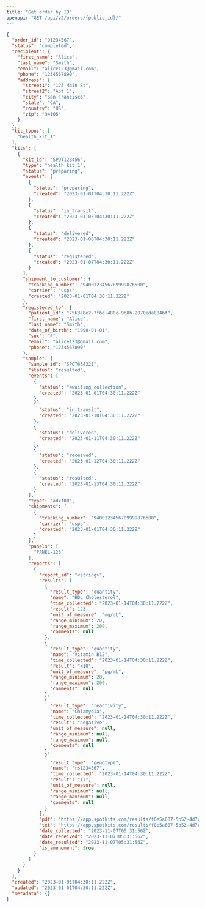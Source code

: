 ```yaml
---
title: "Get order by ID"
openapi: "GET /api/v2/orders/{public_id}/"
---
```


<ResponseExample>

  ```json Response
  {
    "order_id": "O1234567",
    "status": "completed",
    "recipient": {
      "first_name": "Alice",
      "last_name": "Smith",
      "email": "alice123@gmail.com",
      "phone": "1234567890",
      "address": {
        "street1": "123 Main St",
        "street2": "Apt 1",
        "city": "San Francisco",
        "state": "CA",
        "country": "US",
        "zip": "94105"
      }
    },
    "kit_types": [
      "health_kit_1"
    ],
    "kits": [
      {
        "kit_id": "SPOT123456",
        "type": "health_kit_1",
        "status": "preparing",
        "events": [
          {
            "status": "preparing",
            "created": "2023-01-01T04:30:11.222Z"
          },
          {
            "status": "in_transit",
            "created": "2023-01-05T04:30:11.222Z"
          },
          {
            "status": "delivered",
            "created": "2023-01-06T04:30:11.222Z"
          },
          {
            "status": "registered",
            "created": "2023-01-07T04:30:11.222Z"
          }
        ],
        "shipment_to_customer": {
          "tracking_number": "9400123456789999876500",
          "carrier": "usps",
          "created": "2023-01-01T04:30:11.222Z"
        },
        "registered_to": {
          "patient_id": "7563e8e2-7fbd-480c-9b8b-2070eda884bf",
          "first_name": "Alice",
          "last_name": "Smith",
          "date_of_birth": "1990-01-01",
          "sex": "F",
          "email": "alice123@gmail.com",
          "phone": "1234567890"
        },
        "sample": {
          "sample_id": "SPOT654321",
          "status": "resulted",
          "events": [
            {
              "status": "awaiting_collection",
              "created": "2023-01-01T04:30:11.222Z"
            },
            {
              "status": "in_transit",
              "created": "2023-01-10T04:30:11.222Z"
            },
            {
              "status": "delivered",
              "created": "2023-01-11T04:30:11.222Z"
            },
            {
              "status": "received",
              "created": "2023-01-12T04:30:11.222Z"
            },
            {
              "status": "resulted",
              "created": "2023-01-13T04:30:11.222Z"
            }
          ],
          "type": "adx100",
          "shipments": [
            {
              "tracking_number": "9400123456789999876500",
              "carrier": "usps",
              "created": "2023-01-01T04:30:11.222Z"
            }
          ],
          "panels": [
            "PANEL-123"
          ],
          "reports": [
            {
              "report_id": "<string>",
              "results": [
                {
                  "result_type": "quantity",
                  "name": "HDL Cholesterol",
                  "time_collected": "2023-01-14T04:30:11.222Z",
                  "result": 123,
                  "unit_of_measure": "mg/dL",
                  "range_minimum": 20,
                  "range_maximum": 200,
                  "comments": null
                },
                {
                  "result_type": "quantity",
                  "name": "Vitamin B12",
                  "time_collected": "2023-01-14T04:30:11.222Z",
                  "result": "<10",
                  "unit_of_measure": "pg/mL",
                  "range_minimum": 20,
                  "range_maximum": 200,
                  "comments": null
                },
                {
                  "result_type": "reactivity",
                  "name": "Chlamydia",
                  "time_collected": "2023-01-14T04:30:11.222Z",
                  "result": "negative",
                  "unit_of_measure": null,
                  "range_minimum": null,
                  "range_maximum": null,
                  "comments": null
                },
                {
                  "result_type": "genotype",
                  "name": "rs1234567",
                  "time_collected": "2023-01-14T04:30:11.222Z",
                  "result": "TT",
                  "unit_of_measure": null,
                  "range_minimum": null,
                  "range_maximum": null,
                  "comments": null
                }
              ],
              "pdf": "https://app.spotkits.com/results/f0e5a607-5b52-4d7c-a3f2-c40772d41482.pdf",
              "txt": "https://app.spotkits.com/results/f0e5a607-5b52-4d7c-a3f2-c40772d41482.txt",
              "date_collected": "2023-11-07T05:31:56Z",
              "date_received": "2023-11-07T05:31:56Z",
              "date_resulted": "2023-11-07T05:31:56Z",
              "is_amendment": true
            }
          ]
        }
      }
    ],
    "created": "2023-01-01T04:30:11.222Z",
    "updated": "2023-01-01T04:30:11.222Z",
    "metadata": {}
  }
  ```
</ResponseExample>